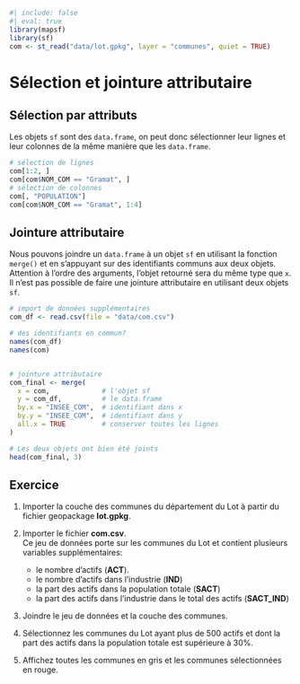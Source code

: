 ```r
#| include: false
#| eval: true
library(mapsf)
library(sf)
com <- st_read("data/lot.gpkg", layer = "communes", quiet = TRUE)
```

# Sélection et jointure attributaire 

## Sélection par attributs

Les objets `sf` sont des `data.frame`, on peut donc sélectionner leur lignes et leur colonnes de la même manière que les `data.frame`. 

```r
# sélection de lignes
com[1:2, ]
com[com$NOM_COM == "Gramat", ]
# sélection de colonnes
com[, "POPULATION"]
com[com$NOM_COM == "Gramat", 1:4]
```


## Jointure attributaire

Nous pouvons joindre un `data.frame` à un objet `sf` en utilisant la fonction `merge()` et en s'appuyant sur des identifiants communs aux deux objets.   
Attention à l'ordre des arguments, l'objet retourné sera du même type que `x`. Il n'est pas possible de faire une jointure attributaire en utilisant deux objets `sf`.

```r
# import de données supplémentaires 
com_df <- read.csv(file = "data/com.csv")

# des identifiants en commun?
names(com_df)
names(com)


# jointure attributaire 
com_final <- merge(
  x = com,             # l'objet sf
  y = com_df,          # le data.frame
  by.x = "INSEE_COM",  # identifiant dans x
  by.y = "INSEE_COM",  # identifiant dans y
  all.x = TRUE         # conserver toutes les lignes
)

# Les deux objets ont bien été joints
head(com_final, 3)
```



## Exercice {.unnumbered}

1. Importer la couche des communes du département du Lot à partir du fichier geopackage **lot.gpkg**.

2. Importer le fichier **com.csv**.   
  Ce jeu de données porte sur les communes du Lot et contient plusieurs variables supplémentaires: 
    - le nombre d'actifs (**ACT**). 
    - le nombre d'actifs dans l'industrie (**IND**)
    - la part des actifs dans la population totale (**SACT**)
    - la part des actifs dans l'industrie dans le total des actifs (**SACT_IND**) 

3. Joindre le jeu de données et la couche des communes. 

4. Sélectionnez les communes du Lot ayant plus de 500 actifs et dont la part des actifs dans la population totale est supérieure à 30%. 

5. Affichez toutes les communes en gris et les communes sélectionnées en rouge.



